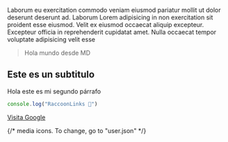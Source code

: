 


Laborum eu exercitation commodo veniam eiusmod pariatur mollit ut dolor deserunt deserunt ad. Laborum Lorem adipisicing in non exercitation sit proident esse eiusmod. Velit ex eiusmod occaecat aliquip excepteur. Excepteur officia in reprehenderit cupidatat amet. Nulla occaecat tempor voluptate adipisicing velit esse

> Hola mundo desde MD



## Este es un subtitulo

Hola este es mi segundo párrafo


```javascript
console.log("RaccoonLinks 🦝")

```


[Visita Google](https://www.google.com)

 {/* media icons. To change, go to "user.json" */}
<SocialIcons linksCount={socialData.length}/>
